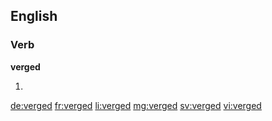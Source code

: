 ==English==

===Verb===
'''verged'''

# {{en-past of|verge}}

[[de:verged]]
[[fr:verged]]
[[li:verged]]
[[mg:verged]]
[[sv:verged]]
[[vi:verged]]